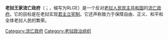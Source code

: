 {{expand|time=2014-12-22T07:09:24+00:00}}
{{unreferenced|time=2014-12-22T07:09:24+00:00}}
{{Infobox geopolitical organisation
|native_name = 
|conventional_long_name = 老挝王家流亡政府<br>ລັດຖະບານລາຊະອານາຈັກລາວພັດຖິ່ນ<br>Royal Lao Government in Exile
|common_name = Royal Lao government-in-exile
|government_type = [[流亡政府|流亡政府]] 
|leader_title1 = 國王
|leader_name1 = {{link-en|Soulivong Savang}}
|leader_title2 = 總理
|leader_name2 = 喬布瓦拉帕·史塔瓦法提（Khamphoui Sisavatdy）
|status = 流亡
|event_pre = 
|date_pre = 
|established_event1 = 
|established_date1 =成立於2003年3月6日
|p1 = 
|flag_p1 = Flag of Laos (1952–1975).svg
|s1 = 
|flag_s1 = 
|image_flag = Flag of Laos (1952–1975).svg
|flag = 
|image_coat = Airavata emblem transparent.png
|symbol = 
|image_map = Laos (orthographic projection).svg
|map_caption=  Claimed Territory of the Royal Lao Government in Exile
|capital = [[美國|美國]][[俄勒岡州|俄勒岡州]]{{link-en|格雷沙姆 (俄勒岡州)|Gresham, Oregon|格雷沙姆}}
|national_motto = 
|national_anthem = 《[[老挝人民歌|老挝人民歌]]》
|common_languages = 寮語
|currency = 
|footnotes = 
}}

'''老挝王家流亡政府'''（{{lang-lo|ລັດຖະບານລາຊະອານາຈັກລາວພັດຖິ່ນ}}；{{lang-en|Royal Lao Government in Exile}}，缩写为RLGE）是一个反对[[老挝人民民主共和国|老挝人民民主共和国]]的[[流亡政府|流亡政府]]。它的目标是在老挝实现[[君主立宪制|君主立宪制]]。它还声称致力于保障自由、正义、和平和全体老挝人民的繁荣。

{{小作品}}

[[Category:流亡政府|Category:流亡政府]]
[[Category:老挝政治组织|Category:老挝政治组织]]